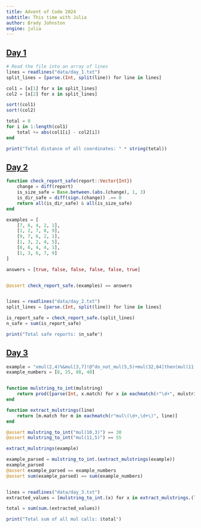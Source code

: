 ```yaml
---
title: Advent of Code 2024
subtitle: This time with Julia
author: Brady Johnston
engine: julia
---
```


## [Day 1](https://adventofcode.com/2024/day/1)
```julia
# Read the file into an array of lines
lines = readlines("data/day_1.txt")
split_lines = [parse.(Int, split(line)) for line in lines]

col1 = [x[1] for x in split_lines]
col2 = [x[2] for x in split_lines]

sort!(col1)
sort!(col2)

total = 0
for i in 1:length(col1)
    total += abs(col1[i] - col2[i])
end

print("Total distance of all coordinates: " * string(total))
```

## [Day 2](https://adventofcode.com/2024/day/2)


```julia

function check_report_safe(report::Vector{Int})
    change = diff(report)
    is_size_safe = Base.between.(abs.(change), 1, 3)
    is_dir_safe = diff(sign.(change)) .== 0
    return all(is_dir_safe) & all(is_size_safe)
end

examples = [
    [7, 6, 4, 2, 1], 
    [1, 2, 7, 8, 9], 
    [9, 7, 6, 2, 1], 
    [1, 3, 2, 4, 5], 
    [8, 6, 4, 4, 1], 
    [1, 3, 6, 7, 9]
]

answers = [true, false, false, false, false, true]


@assert check_report_safe.(examples) == answers


lines = readlines("data/day_2.txt")
split_lines = [parse.(Int, split(line)) for line in lines]

is_report_safe = check_report_safe.(split_lines)
n_safe = sum(is_report_safe)

print("Total safe reports: $n_safe")


```

## [Day 3](https://adventofcode.com/2024/day/3)

```julia

example = "xmul(2,4)%&mul[3,7]!@^do_not_mul(5,5)+mul(32,64]then(mul(11,8)mul(8,5))"
example_numbers = [8, 25, 88, 40]


function mulstring_to_int(mulstring)
    return prod([parse(Int, x.match) for x in eachmatch(r"\d+", mulstring)])
end

function extract_mulstrings(line)
    return [m.match for m in eachmatch(r"mul\(\d+,\d+\)", line)]
end

@assert mulstring_to_int("mul(10,3)") == 30
@assert mulstring_to_int("mul(11,5)") == 55

extract_mulstrings(example)

example_parsed = mulstring_to_int.(extract_mulstrings(example))
example_parsed
@assert example_parsed == example_numbers
@assert sum(example_parsed) == sum(example_numbers)


lines = readlines("data/day_3.txt")
extracted_values = [mulstring_to_int.(x) for x in extract_mulstrings.(lines)]

total = sum(sum.(extracted_values))

print("Total sum of all mul calls: $total")

```
